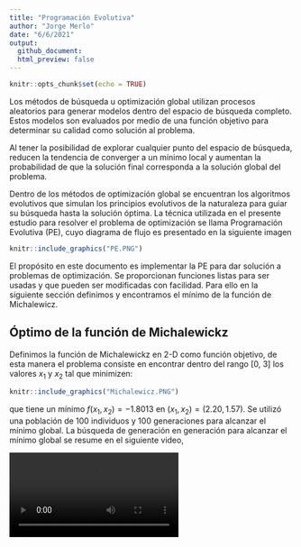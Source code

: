 ```yaml
---
title: "Programación Evolutiva"
author: "Jorge Merlo"
date: "6/6/2021"
output:
  github_document:
  html_preview: false
---
```


```r
knitr::opts_chunk$set(echo = TRUE)
```

Los métodos de búsqueda u optimización global utilizan procesos aleatorios para generar modelos dentro del espacio de búsqueda completo. Estos modelos son evaluados por medio de una función objetivo para determinar su calidad como solución al problema. 

Al tener la posibilidad de explorar cualquier punto del espacio de búsqueda, reducen la tendencia de converger a un mínimo local y aumentan la probabilidad de que la solución final corresponda a la solución global del problema.

Dentro de los métodos de optimización global se encuentran  los algoritmos evolutivos que simulan los principios evolutivos de la naturaleza para guiar su búsqueda hasta la solución óptima. La técnica utilizada en  el presente estudio para resolver el problema de optimización se llama Programación Evolutiva (PE), cuyo diagrama de flujo es presentado en la siguiente imagen

```r
knitr::include_graphics("PE.PNG")
```

El propósito en este documento es implementar la PE para dar solución a problemas de optimización. Se proporcionan funciones listas para ser usadas y que pueden ser modificadas con facilidad. Para ello en la siguiente sección definimos y encontramos el mínimo de la función de Michalewicz. 

## Óptimo de la función de Michalewickz
Definimos la función de Michalewickz en 2-D como función objetivo, de esta manera el problema consiste en encontrar dentro del rango [0, 3] los valores $x_1$ y $x_2$ tal que minimizen: 

<!-- $ f(x_1,x_2)= -(sin(x_1) \cdot (\frac{sin(x_1^2)}{\pi})^{2m} -(sin(x_2) \cdot (\frac{sin(x_2^2)}{\pi})^{2m})$ -->

```r
knitr::include_graphics("Michalewicz.PNG")
```

que tiene un mínimo $f(x_1,x_2) = -1.8013$ en $(x_1, x_2) = (2.20, 1.57)$. Se utilizó una población de 100 individuos y 100 generaciones para alcanzar el mínimo global. La búsqueda de generación en generación para alcanzar el mínimo global se resume en el siguiente video,

<video controls>
  <source src="animation.mp4" type="video/mp4">
</video>